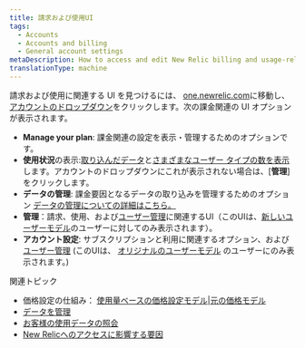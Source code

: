 ```yaml
---
title: 請求および使用UI
tags:
  - Accounts
  - Accounts and billing
  - General account settings
metaDescription: How to access and edit New Relic billing and usage-related account settings.
translationType: machine
---
```


請求および使用に関連する UI を見つけるには、 [one.newrelic.com](https://one.newrelic.com)に移動し、[アカウントのドロップダウン](/docs/using-new-relic/welcome-new-relic/get-started/glossary/#account-dropdown)をクリックします。次の課金関連の UI オプションが表示されます。

* **Manage your plan**: 課金関連の設定を表示・管理するためのオプションです。
* **使用状況**の表示:[取り込んだデータ](/docs/accounts/accounts-billing/new-relic-one-pricing-billing/data-ingest-billing)と[さまざまなユーザー タイプの数を表示](/docs/accounts/accounts-billing/new-relic-one-pricing-billing/user-count-billing)します。アカウントのドロップダウンにこれが表示されない場合は、\[**管理**] をクリックします。
* **データの管理**: 課金要因となるデータの取り込みを管理するためのオプション [データの管理についての詳細はこちら。](/docs/telemetry-data-platform/manage-data/manage-data-coming-new-relic)
* **管理**：請求、使用、および[ユーザー管理](/docs/accounts/accounts-billing/new-relic-one-user-management/introduction-managing-users)に関連するUI（このUIは、[新しいユーザーモデル](/docs/accounts/original-accounts-billing/original-users-roles/overview-user-models)のユーザーに対してのみ表示されます）。
* **アカウント設定**: サブスクリプションと利用に関連するオプション、および [ユーザー管理](/docs/accounts/original-accounts-billing/original-product-based-pricing/overview-user-models) (このUIは、 [オリジナルのユーザーモデル](/docs/accounts/original-accounts-billing/original-users-roles/overview-user-models) のユーザーにのみ表示されます。)

関連トピック

* 価格設定の仕組み： [使用量ベースの価格設定モデル](/docs/accounts/accounts-billing/new-relic-one-pricing-billing/new-relic-one-pricing-billing)\|[元の価格モデル](/docs/accounts/original-accounts-billing/product-pricing/product-based-pricing)
* [データを管理](/docs/telemetry-data-platform/manage-data/manage-your-data)
* [お客様の使用データの照会](/docs/accounts/accounts-billing/new-relic-one-pricing-billing/usage-queries-alerts)
* [New Relicへのアクセスに影響する要因](/docs/accounts/accounts-billing/account-structure/factors-affecting-access-features-data/)